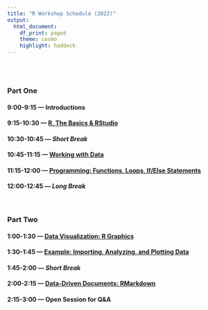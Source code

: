 ```yaml
---
title: "R Workshop Schedule (2022)"
output: 
  html_document:
    df_print: paged
    theme: cosmo
    highlight: haddock
---
```


<style>
body {
text-align: justify}
</style>

<br>
<br>

### Part One  

#### 9:00-9:15 --- Introductions

#### 9:15-10:30 --- [**R, The Basics & RStudio**](R_Basics.html)

#### 10:30-10:45 --- *Short Break*  

#### 10:45-11:15 --- [**Working with Data**](R_Working_with_Data.html)  

#### 11:15-12:00 --- [**Programming: Functions, Loops, If/Else Statements**](R_Programming.html)  

#### 12:00-12:45 --- *Long Break*  

<br>

### Part Two  

#### 1:00-1:30 --- [**Data Visualization: R Graphics**](R_Data_Visualization.html)  

#### 1:30-1:45 --- [**Example: Importing, Analyzing, and Plotting Data**](R_Data_Example.html)  

#### 1:45-2:00 --- *Short Break*  

#### 2:00-2:15 --- [**Data-Driven Documents: RMarkdown**](R_Markdown.html)  

#### 2:15-3:00 --- **Open Session for Q&A**  

<br>